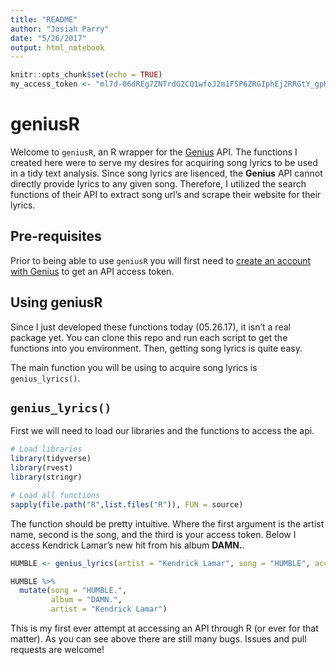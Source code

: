 ```yaml
---
title: "README"
author: "Josiah Parry"
date: "5/26/2017"
output: html_notebook
---
```


```r
knitr::opts_chunk$set(echo = TRUE)
my_access_token <- "ml7d-06dREg7ZNTrdG2CQ1wfoJ2m1FSP6ZRGIphEj2RRGtY_gpKiCfFFWpeMpTbC"
```

# geniusR

Welcome to `geniusR`, an R wrapper for the [Genius](https://genius.com/Genius-about-genius-annotated) API. The functions I created here were to serve my desires for acquiring song lyrics to be used in a tidy text analysis. Since song lyrics are lisenced, the **Genius** API cannot directly provide lyrics to any given song. Therefore, I utilized the search functions of their API to extract song url's and scrape their website for their lyrics. 

## Pre-requisites

Prior to being able to use `geniusR` you will first need to [create an account with Genius](https://docs.genius.com/) to get an API access token. 

## Using geniusR

Since I just developed these functions today (05.26.17), it isn't a real package yet. You can clone this repo and run each script to get the functions into you environment. Then, getting song lyrics is quite easy.

The main function you will be using to acquire song lyrics is `genius_lyrics()`.

## `genius_lyrics()`

First we will need to load our libraries and the functions to access the api. 
```r
# Load libraries
library(tidyverse)
library(rvest)
library(stringr)

# Load all functions
sapply(file.path("R",list.files("R")), FUN = source)
```

The function should be pretty intuitive. Where the first argument is the artist name, second is the song, and the third is your access token. Below I access Kendrick Lamar's new hit from his album **DAMN.**. 

```r
HUMBLE <- genius_lyrics(artist = "Kendrick Lamar", song = "HUMBLE", access_token = my_access_token)
```

```r
HUMBLE %>%
  mutate(song = "HUMBLE.", 
         album = "DAMN.",
         artist = "Kendrick Lamar")
```

This is my first ever attempt at accessing an API through R (or ever for that matter). As you can see above there are still many bugs. Issues and pull requests are welcome!